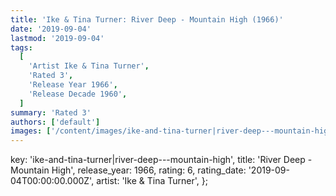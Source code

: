 ```yaml
---
title: 'Ike & Tina Turner: River Deep - Mountain High (1966)'
date: '2019-09-04'
lastmod: '2019-09-04'
tags:
  [
    'Artist Ike & Tina Turner',
    'Rated 3',
    'Release Year 1966',
    'Release Decade 1960',
  ]
summary: 'Rated 3'
authors: ['default']
images: ['/content/images/ike-and-tina-turner|river-deep---mountain-high.jpg']
---
```


  key: 'ike-and-tina-turner|river-deep---mountain-high',
  title: 'River Deep - Mountain High',
  release_year: 1966,
  rating: 6,
  rating_date: '2019-09-04T00:00:00.000Z',
  artist: 'Ike & Tina Turner',
};

<MusicRating data={data} />
